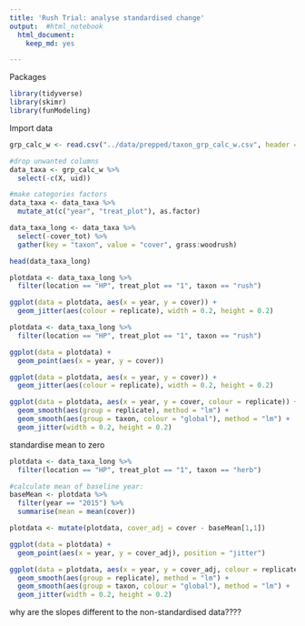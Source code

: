 ```yaml
---
title: 'Rush Trial: analyse standardised change'
output:  #html_notebook
  html_document:
    keep_md: yes

---
```


Packages
```r
library(tidyverse)
library(skimr)
library(funModeling)
```

Import data
```r
grp_calc_w <- read.csv("../data/prepped/taxon_grp_calc_w.csv", header = TRUE)
```

```r
#drop unwanted columns
data_taxa <- grp_calc_w %>% 
  select(-c(X, uid)) 

#make categories factors
data_taxa <- data_taxa %>% 
  mutate_at(c("year", "treat_plot"), as.factor)

data_taxa_long <- data_taxa %>% 
  select(-cover_tot) %>% 
  gather(key = "taxon", value = "cover", grass:woodrush) 

head(data_taxa_long)

```

```r
plotdata <- data_taxa_long %>% 
  filter(location == "HP", treat_plot == "1", taxon == "rush")

ggplot(data = plotdata, aes(x = year, y = cover)) +
  geom_jitter(aes(colour = replicate), width = 0.2, height = 0.2)
```


```r
plotdata <- data_taxa_long %>% 
  filter(location == "HP", treat_plot == "1", taxon == "rush")

ggplot(data = plotdata) +
  geom_point(aes(x = year, y = cover))

ggplot(data = plotdata, aes(x = year, y = cover)) +
  geom_jitter(aes(colour = replicate), width = 0.2, height = 0.2)

ggplot(data = plotdata, aes(x = year, y = cover, colour = replicate)) +
  geom_smooth(aes(group = replicate), method = "lm") +
  geom_smooth(aes(group = taxon, colour = "global"), method = "lm") +
  geom_jitter(width = 0.2, height = 0.2) 
```


standardise mean to zero
```r
plotdata <- data_taxa_long %>% 
  filter(location == "HP", treat_plot == "1", taxon == "herb")

#calculate mean of baseline year: 
baseMean <- plotdata %>% 
  filter(year == "2015") %>% 
  summarise(mean = mean(cover))  

plotdata <- mutate(plotdata, cover_adj = cover - baseMean[1,1])

ggplot(data = plotdata) +
  geom_point(aes(x = year, y = cover_adj), position = "jitter")

ggplot(data = plotdata, aes(x = year, y = cover_adj, colour = replicate)) +
  geom_smooth(aes(group = replicate), method = "lm") +
  geom_smooth(aes(group = taxon, colour = "global"), method = "lm") +
  geom_jitter(width = 0.2, height = 0.2) 
```

why are the slopes different to the non-standardised data????


